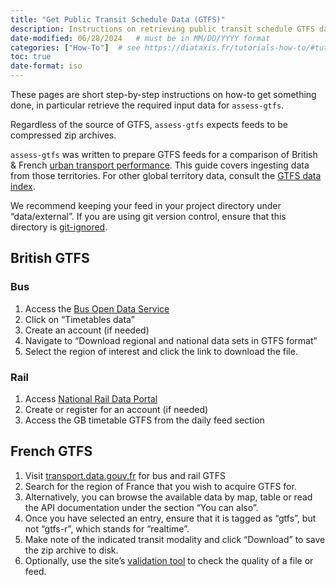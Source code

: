 ```yaml
---
title: "Get Public Transit Schedule Data (GTFS)"
description: Instructions on retrieving public transit schedule GTFS data.
date-modified: 06/28/2024   # must be in MM/DD/YYYY format
categories: ["How-To"]  # see https://diataxis.fr/tutorials-how-to/#tutorials-how-to, delete as appropriate
toc: true
date-format: iso
---
```


These pages are short step-by-step instructions on how-to get something done,
in particular retrieve the required input data for `assess-gtfs`.

Regardless of the source of GTFS, `assess-gtfs` expects feeds to be compressed
zip archives.

`assess-gtfs` was written to prepare GTFS feeds for a comparison of British &
French [urban transport performance][tp-map]. This guide covers ingesting data
from those territories. For other global territory data, consult the
[GTFS data index][gtfs-data].

We recommend keeping your feed in your project directory under "data/external".
If you are using git version control, ensure that this directory is
[git-ignored][gitignore].

## British GTFS

### Bus

1. Access the [Bus Open Data Service][bods]
2. Click on "Timetables data"
3. Create an account (if needed)
4. Navigate to "Download regional and national data sets in GTFS format"
5. Select the region of interest and click the link to download the file.

### Rail

1. Access [National Rail Data Portal][nrdp]
2. Create or register for an account (if needed)
3. Access the GB timetable GTFS from the daily feed section

## French GTFS

1. Visit [transport.data.gouv.fr][transport.data.gouv.fr] for bus and rail GTFS
2. Search for the region of France that you wish to acquire GTFS for.
3. Alternatively, you can browse the available data by map, table or read the
API documentation under the section "You can also".
4. Once you have selected an entry, ensure that it is tagged as "gtfs", but not
"gtfs-r", which stands for "realtime".
5. Make note of the indicated transit modality and click "Download" to save the
zip archive to disk.
6. Optionally, use the site's [validation tool][valid tool] to check the
quality of a file or feed.

[bods]: https://data.bus-data.dft.gov.uk/downloads/
[ntrod]: https://publicdatafeeds.networkrail.co.uk/ntrod/welcome
[nrdp]: https://opendata.nationalrail.co.uk/
[transport.data.gouv.fr]: https://transport.data.gouv.fr/?locale=en
[valid tool]: https://transport.data.gouv.fr/validation
[tp-map]: https://datasciencecampus.github.io/transport-performance-visual/
[gtfs-data]: https://gtfs.org/resources/data/
[gitignore]: https://git-scm.com/docs/gitignore
